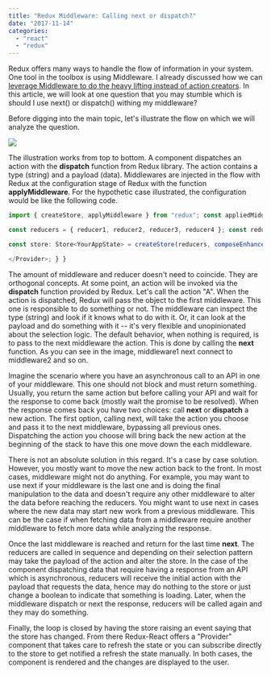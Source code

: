 ```yaml
---
title: "Redux Middleware: Calling next or dispatch?"
date: "2017-11-14"
categories: 
  - "react"
  - "redux"
---
```


Redux offers many ways to handle the flow of information in your system. One tool in the toolbox is using Middleware. I already discussed how we can [leverage Middleware to do the heavy lifting instead of action creators](http://patrickdesjardins.com/blog/react-and-redux-without-actioncreator). In this article, we will look at one question that you may stumble which is should I use next() or dispatch() withing my middleware?

Before digging into the main topic, let's illustrate the flow on which we will analyze the question.

[![](http://patrickdesjardins.com/blog/wp-content/uploads/2017/09/MiddlewareNextDispatch.png)](http://patrickdesjardins.com/blog/?attachment_id=5538)

The illustration works from top to bottom. A component dispatches an action with the **dispatch** function from Redux library. The action contains a type (string) and a payload (data). Middlewares are injected in the flow with Redux at the configuration stage of Redux with the function **applyMiddleware**. For the hypothetic case illustrated, the configuration would be like the following code.

```typescript
import { createStore, applyMiddleware } from "redux"; const appliedMiddleware = applyMiddleware( middleware1, middleware2, middleware3, middleware4, middleware5, middleware6);

const reducers = { reducer1, reducer2, reducer3, reducer4 }; const reducers = combineReducers(reducersTyped);

const store: Store<YourAppState> = createStore(reducers, composeEnhancers(appliedMiddleware)); class App extends React.Component<{}, YourAppState> { public render(): JSX.Element { return <Provider store={store}>

</Provider>; } } 
``` 


The amount of middleware and reducer doesn't need to coincide. They are orthogonal concepts. At some point, an action will be invoked via the **dispatch** function provided by Redux. Let's call the action "A". When the action is dispatched, Redux will pass the object to the first middleware. This one is responsible to do something or not. The middleware can inspect the type (string) and look if it knows what to do with it. Or, it can look at the payload and do something with it -- it's very flexible and unopinionated about the selection logic. The default behavior, when nothing is required, is to pass to the next middleware the action. This is done by calling the **next** function. As you can see in the image, middleware1 next connect to middleware2 and so on.

Imagine the scenario where you have an asynchronous call to an API in one of your middleware. This one should not block and must return something. Usually, you return the same action but before calling your API and wait for the response to come back (mostly wait the promise to be resolved). When the response comes back you have two choices: call **next** or **dispatch** a new action. The first option, calling next, will take the action you choose and pass it to the next middleware, bypassing all previous ones. Dispatching the action you choose will bring back the new action at the beginning of the stack to have this one move down the each middleware.

There is not an absolute solution in this regard. It's a case by case solution. However, you mostly want to move the new action back to the front. In most cases, middleware might not do anything. For example, you may want to use next if your middleware is the last one and is doing the final manipulation to the data and doesn't require any other middleware to alter the data before reaching the reducers. You might want to use next in cases where the new data may start new work from a previous middleware. This can be the case if when fetching data from a middleware require another middleware to fetch more data while analyzing the response.

Once the last middleware is reached and return for the last time **next**. The reducers are called in sequence and depending on their selection pattern may take the payload of the action and alter the store. In the case of the component dispatching data that require having a response from an API which is asynchronous, reducers will receive the initial action with the payload that requests the data, hence may do nothing to the store or just change a boolean to indicate that something is loading. Later, when the middleware dispatch or next the response, reducers will be called again and they may do something.

Finally, the loop is closed by having the store raising an event saying that the store has changed. From there Redux-React offers a "Provider" component that takes care to refresh the state or you can subscribe directly to the store to get notified a refresh the state manually. In both cases, the component is rendered and the changes are displayed to the user.
